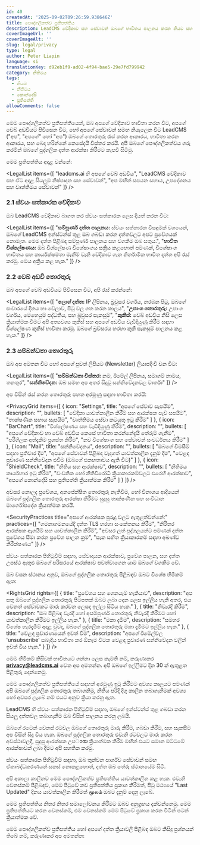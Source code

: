 ```yaml
---
id: 40
createdAt: '2025-09-02T09:26:59.938646Z'
title: පෞද්ගලිකත්ව ප්‍රතිපත්තිය
description: LeadCMS වේදිකාව සහ සේවාවන් ඔබගේ භාවිතය පාලනය කරන නියම සහ කොන්දේසි.
coverImageUrl: ''
coverImageAlt: ''
slug: legal/privacy
type: legal
author: Peter Liapin
language: si
translationKey: d92eb1f9-ad02-4f94-bae5-29e7fd799942
category: නීතිමය
tags:
  - නියම
  - නීතිමය
  - කොන්දේසි
  - ප්‍රතිපත්ති
allowComments: false
---
```


<LegalSection title="1. හැඳින්වීම">

මෙම පෞද්ගලිකත්ව ප්‍රතිපත්තියෙන්, ඔබ අපගේ වේදිකාව භාවිතා කරන විට, අපගේ වෙබ් අඩවියට පිවිසෙන විට, හෝ අපගේ සේවාවන් සමඟ නියැලෙන විට LeadCMS ("අප", "අපගේ" හෝ "අප") ඔබගේ තොරතුරු රැස් කරන ආකාරය, භාවිතා කරන ආකාරය, සහ බෙදා හරින්නේ කෙසේදැයි විස්තර කරයි. අපි ඔබගේ පෞද්ගලිකත්වය ගරු කරමින් ඔබගේ පුද්ගලික දත්ත ආරක්ෂා කිරීමට කැපවී සිටිමු.

මෙම ප්‍රතිපත්තිය අදාළ වන්නේ:

<LegalList items={[
  "leadcms.ai හි අපගේ වෙබ් අඩවිය",
  "LeadCMS වේදිකාව සහ ඒට අදාළ සියලුම නිෂ්පාදන සහ සේවාවන්",
  "අප මඟින් සපයන සහාය, උපදේශනය සහ වෘත්තිමය සේවාවන්"
]} />

</LegalSection>

<LegalSection title="2. අපි රැස් කරන තොරතුරු">

### 2.1 ස්වයං සත්කාරක වේදිකාව

ඔබ LeadCMS වේදිකාව බාගත කර ස්වයං සත්කාරක ලෙස දියත් කරන විට:

<LegalList items={[
  "<strong>සම්පූර්ණ දත්ත පාලනය:</strong> ස්වයං සත්කාරක විසඳුමක් වශයෙන්, ඔබගේ LeadCMS ඉන්ස්ටන්ස් තුළ ඔබ ගබඩා කරන දත්තවලට අපට ප්‍රවේශයක් නොමැත. මෙම දත්ත පිළිබඳ සම්පූර්ණ පාලනය සහ වගකීම ඔබ සතුය.",
  "<strong>භාවිත විශ්ලේෂණය:</strong> ඔබ විශ්ලේෂණ විශේෂාංගය සක්‍රිය කළහොත් පමණක්, විශේෂාංග භාවිතය සහ කාර්යක්ෂමතා මැනීම් වැනි වේදිකාව ගැන නිර්නාමික භාවිත දත්ත අපි රැස් කරමු. මෙය අක්‍රිය කළ හැක."
]} />

### 2.2 වෙබ් අඩවි තොරතුරු

ඔබ අපගේ වෙබ් අඩවියට පිවිසෙන විට, අපි රැස් කරන්නේ:

<LegalList items={[
  "<strong>ලොග් දත්ත:</strong> IP ලිපිනය, බ්‍රවුසර වර්ගය, නරඹන පිටු, ඔබගේ සංචාරයේ දිනය හා වේලාව, පිටු වල ගත කරන කාලය",
  "<strong>උපාංග තොරතුරු:</strong> උපාංග වර්ගය, මෙහෙයුම් පද්ධතිය, සහ බ්‍රවුසර සැකසුම්",
  "<strong>කුකීස්:</strong> වෙබ් අඩවිය නිසි ලෙස ක්‍රියාත්මක වීමට අපි අත්‍යවශ්‍ය කුකීස් සහ අපගේ අඩවිය වැඩිදියුණු කිරීම සඳහා විශ්ලේෂණ කුකීස් භාවිතා කරමු. ඔබගේ බ්‍රව්සරය හරහා කුකී සැකසුම් පාලනය කළ හැක."
]} />

### 2.3 සම්බන්ධතා තොරතුරු

ඔබ අප අමතන විට හෝ අපගේ පුවත් ලිපියට (Newsletter) ලියාපදිංචි වන විට:

<LegalList items={[
  "<strong>සම්බන්ධතා විස්තර:</strong> නම, ඊමේල් ලිපිනය, සමාගම් නාමය, තනතුර",
  "<strong>සන්නිවේදන:</strong> ඔබ සමඟ අප අතර සිදුවූ සන්නිවේදනවල වාර්තා"
]} />

</LegalSection>

<LegalSection title="3. ඔබගේ තොරතුරු අපි භාවිතා කරන ආකාරය">

අප විසින් රැස් කරන තොරතුරු පහත අරමුණු සඳහා භාවිතා කරයි:

<PrivacyGrid items={[
  {
    icon: "Settings",
    title: "අපගේ සේවාව සැපයීම",
    description: "",
    bullets: [
      "වේදිකා යාවත්කාලීන කිරීම් සහ ආරක්ෂක පෑච් සපයීම",
      "තාක්ෂණික සහාය සැපයීම",
      "වෘත්තිමය සේවා කටයුතු ඉටු කිරීම"
    ]
  },
  {
    icon: "BarChart",
    title: "විශ්ලේෂණය සහ වැඩිදියුණු කිරීම",
    description: "",
    bullets: [
      "අපගේ වේදිකාව හා වෙබ් අඩවිය කෙසේ භාවිතා කරන්නේදැයි තේරුම් ගැනීම",
      "පරිශීලක අත්දැකීම ප්‍රශස්ත කිරීම",
      "නව විශේෂාංග සහ සේවාවන් සංවර්ධනය කිරීම"
    ]
  },
  {
    icon: "Mail",
    title: "සන්නිවේදනය",
    description: "",
    bullets: [
      "ඔබගේ විමසීම් සඳහා ප්‍රතිචාර දීම",
      "අපගේ සේවාවන් පිළිබඳ වැදගත් යාවත්කාලීන දැනුම් දීම",
      "වෙළඳ ප්‍රචාරණ සන්නිවේදන එවීම (ඔබගේ එකඟතාවය ඇති විට)"
    ]
  },
  {
    icon: "ShieldCheck",
    title: "නීතිය සහ ආරක්ෂාව",
    description: "",
    bullets: [
      "නීතිමය කාර්යභාර ඉටු කිරීම",
      "වංචනික හෝ නීතිවිරෝධී ක්‍රියාකාරකම්වලට එරෙහි ආරක්ෂාව",
      "අපගේ කොන්දේසි සහ ප්‍රතිපත්ති ක්‍රියාත්මක කිරීම"
    ]
  }
]} />

</LegalSection>

<LegalSection title="4. දත්ත ආරක්ෂාව">

අවසර නොලද ප්‍රවේශය, අනපේක්ෂිත තොරතුරු නැතිවීම, හෝ විනාශය ආදියෙන් ඔබගේ පුද්ගලික තොරතුරු ආරක්ෂා කිරීමට සුදුසු තාක්ෂණික සහ සංවිධාන මාර්ගෝපදේශ ක්‍රියාත්මක කරයි.

<SecurityPractices title="අපගේ ආරක්ෂක පුරුදු වලට ඇතුළත්වන්නේ:" practices={[
  "ගමනාගමනයේදී දත්ත TLS හරහා සංකේතනය කිරීම",
  "නිරිතර ආරක්ෂක ඇගයීම් සහ යාවත්කාලීන කිරීම්",
  "අවසර ලත් පුද්ගලයන්ට පමණක් දත්ත ප්‍රවේශය සීමා කරන ප්‍රවේශ පාලන ක්‍රම",
  "සැක සහිත ක්‍රියාකාරකම් සඳහා අඛණ්ඩ නිරීක්ෂණය"
]} />

ස්වයං සත්කාරක පිහිටුවීම් සඳහා, සේවාදායක ආරක්ෂාව, ප්‍රවේශ පාලන, සහ දත්ත උපස්ථ ඇතුළු ඔබගේ පරිසරයේ ආරක්ෂාව පවත්වාගෙන යාම ඔබගේ වගකීම වේ.

</LegalSection>

<LegalSection title="5. ඔබගේ හිමිකම් සහ විකල්ප">

ඔබ වසන ස්ථානය අනුව, ඔබගේ පුද්ගලික තොරතුරු පිළිබඳව ඔබට විශේෂ හිමිකම් ඇත:

<RightsGrid rights={[
  {
    title: "ප්‍රවේශය සහ ගෙනයෑම් හැකියාව",
    description: "අප සතු ඔබගේ පුද්ගලික තොරතුරු පිටපතක් ඔබට ලබා දෙන ලෙස ඉල්ලිය හැකි අතර, එය වෙනත් සේවාවකට මාරු කරවන ලෙසද ඉල්ලා සිටිය හැක."
  },
  {
    title: "නිවැරදි කිරීම",
    description: "ඔබ පිළිබඳ වැරදි හෝ අසම්පූර්ණ තොරතුරු නිවැරදි කිරීමට හෝ යාවත්කාලීන කිරීමට ඉල්ලිය හැක."
  },
  {
    title: "මකා දැමීම",
    description: "සමහර විශේෂ හැරදැමීම් අදාළ වුවද, ඔබගේ පුද්ගලික තොරතුරු මකා දැමීමට ඉල්ලිය හැක."
  },
  {
    title: "වෙළඳ ප්‍රචාරණයෙන් ඉවත් වීම",
    description: "අපගේ ඊමේල්වල 'unsubscribe' සබැඳිය භාවිතා කර ඕනෑම විටක වෙළඳ ප්‍රචාරණ සන්නිවේදන වලින් ඉවත් විය හැක."
  }
]} />

මෙම හිමිකම් කිසිවක් භාවිතයට ගන්නා ලෙස කැමති නම්, කරුණාකර **privacy@leadcms.ai** වෙත අප අමතන්න. අපි ඔබගේ ඉල්ලීමට දින 30 ක් ඇතුළත පිළිතුරු දෙන්නෙමු.

</LegalSection>

<LegalSection title="6. දත්ත තබාගැනීම">

මෙම පෞද්ගලිකත්ව ප්‍රතිපත්තියේ සඳහන් අරමුණු ඉටු කිරීමට අවශ්‍ය කාලයට පමණක් අපි ඔබගේ පුද්ගලික තොරතුරු තබාගනිමු, නීතිය පරිදි දිගු කාලීන තබාගැනීමක් අවශ්‍ය හෝ අවසර ලැබේ නම් එයට අනුව ක්‍රියා කරනු ඇත.

LeadCMS හි ස්වයං සත්කාරක පිහිටුවීම් සඳහා, ඔබගේ ඉන්ස්ටන්ස් තුළ ගබඩා කරන සියලු දත්තවල තබාගැනීම ඔබ විසින් පාලනය කරනු ලබයි.

</LegalSection>

<LegalSection title="7. ජාත්‍යන්තර දත්ත මාරු">

ඔබගේ රටෙන් වෙනස් රටවල ඔබගේ තොරතුරු මාරු කිරීම, ගබඩා කිරීම, සහ සැකසීම අප විසින් සිදු විය හැක. ඔබගේ පුද්ගලික තොරතුරු එවැනි රටවලට මාරු කරන අවස්ථාවලදී, සුදුසු ආරක්ෂක උපായ ක්‍රියාත්මක කිරීම මඟින් එයට සමාන මට්ටමේ ආරක්ෂාවක් ලබා දීමට අපි සහතික කරමු.

ස්වයං සත්කාරක පිහිටුවීම් සඳහා, ඔබ තුන්වන පාර්ශ්ව සේවාවන් සමඟ ඒකාබද්ධකරණයන් සකස් නොකළහොත්, දත්ත ඔබ තේරූ ස්ථානයේම සිටී.

</LegalSection>

<LegalSection title="8. මෙම ප්‍රතිපත්තියට සිදු කරන වෙනස්කම්">

අපි අකාලා කාලීනව මෙම පෞද්ගලිකත්ව ප්‍රතිපත්තිය යාවත්කාලීන කළ හැක. එවැනි වෙනස්කම් පිළිබඳව, මෙම පිටුවේ නව ප්‍රතිපත්තිය ප්‍රකාශ කිරීමත්, පිටු මථ්‍යයේ "Last Updated" දිනය යාවත්කාලීන කිරීමත් மூலம் ඔබට දැනුම් දෙනු ලැබේ.

මෙම ප්‍රතිපත්තිය නිතර නිතර සමාලෝචනය කිරීමට ඔබව අනුග්‍රහය දක්වන්නෙමු. මෙම ප්‍රතිපත්තියට කරන වෙනස්කම්, එම වෙනස්කම් මෙම පිටුවේ ප්‍රකාශ කරන විටින් පටන් ක්‍රියාත්මක වේ.

</LegalSection>

<LegalSection title="9. අප අමතන්න">

මෙම පෞද්ගලිකත්ව ප්‍රතිපත්තිය හෝ අපගේ දත්ත ක්‍රියාවලි පිළිබඳ ඔබට කිසිදු ප්‍රශ්නයක් තිබේ නම්, කරුණාකර අප අමතන්න:

<ContactInfo type="email" value="privacy@leadcms.ai" label="Email" />

</LegalSection>
